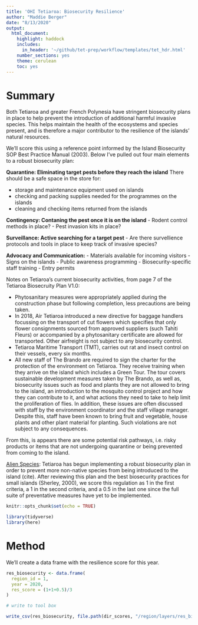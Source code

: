 ```yaml
---
title: 'OHI Tetiaroa: Biosecurity Resilience'
author: "Maddie Berger"
date: "8/13/2020"
output:
  html_document:
    highlight: haddock
    includes:
      in_header: '~/github/tet-prep/workflow/templates/tet_hdr.html' 
    number_sections: yes
    theme: cerulean
    toc: yes
---
```


# Summary

Both Tetiaroa and greater French Polynesia have stringent biosecurity plans in place to help prevent the introduction of additional harmful invasive species. This helps maintain the health of the ecosystems and species present, and is therefore a major contributor to the resilience of the islands' natural resources. 

We'll score this using a reference point informed by the Island Biosecurity SOP Best Practice Manual (2003). Below I've pulled out four main elements to a robust biosecurity plan: 

**Quarantine: Eliminating target pests before they reach the island**
There should be a safe space in the store for:  

- storage and maintenance equipment used on islands
- checking and packing supplies needed for the programmes on the islands
- cleaning and checking items returned from the islands 

**Contingency: Contaning the pest once it is on the island**
- Rodent control methods in place?
- Pest invasion kits in place?

**Surveillance: Active searching for a target pest**
- Are there survellience protocols and tools in place to keep track of invasive species?

**Advocacy and Communication:**
- Materials available for incoming visitors
- Signs on the islands 
- Public awareness programming
- Biosecurity-specific staff training 
- Entry permits 

Notes on Tetiaroa's current biosecurity activities, from page 7 of the Tetiaroa Biosecruity Plan V1.0:

- Phytosanitary measures were appropriately applied during the construction phase but following
completion, less precautions are being taken.  
- In 2018, Air Tetiaroa introduced a new directive for baggage handlers focussing on the transport
of cut flowers which specifies that only flower consignments sourced from approved suppliers (such Tahiti Fleurs) or accompanied by a phytosanitary certificate are allowed for transported. Other airfreight is not subject to any biosecurity control.  
- Tetiaroa Maritime Transport (TMT), carries out rat and insect control on their vessels, every six months.
- All new staff of The Brando are required to sign the charter for the protection of the environment on Tetiaroa. They receive training when they arrive on the island which includes a Green Tour. The tour covers sustainable development measures taken by The Brando, as well as, biosecurity issues such as food and plants they are not allowed to bring to the island, an introduction to the mosquito control project and how they can contribute to it, and what actions they need to take to help limit the proliferation of flies. In addition, these issues are often discussed with staff by the environment coordinator and the staff village manager. Despite this, staff have been known to bring fruit and vegetable, house plants and other plant material for planting. Such violations are not subject to any consequences.

From this, is appears there are some potential risk pathways, i.e. risky products or items that are not undergoing quarantine or being prevented from coming to the island. 


<u>Alien Species</u>: Tetiaroa has begun implementing a robust biosecurity plan in order to prevent more non-native species from being introduced to the island (cite). After reviewing this plan and the best biosecurity practices for small islands (Sherley, 2000), we score this regulation as 1 in the first criteria, a 1 in the second criteria, and a 0.5 in the last one since the full suite of preventative measures have yet to be implemented. 


```r
knitr::opts_chunk$set(echo = TRUE)

library(tidyverse)
library(here)
```


# Method

We'll create a data frame with the resilience score for this year.

```r

res_biosecurity <- data.frame(
  region_id = 1,
  year = 2020,
  res_score = (1+1+0.5)/3
)

# write to tool box

write_csv(res_biosecurity, file.path(dir_scores, "/region/layers/res_biosecurity.csv"))
```

